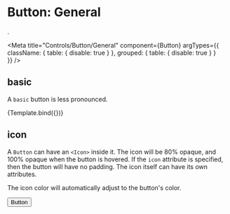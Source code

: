 
# Button: General 
.

<Meta 
  title="Controls/Button/General" 
  component={Button}
  argTypes={{
    className: { table: { disable: true } },
    grouped: { table: { disable: true } }    
  }}
/>


## basic

A `basic` button is less pronounced.

<Canvas>
  <Story
    name="Basic"
    args={{ basic }}>
    {Template.bind({})}
  </Story>
</Canvas>

## icon

A `Button` can have an `<Icon>` inside it. The icon will be 80% opaque, and 
100% opaque when the button is hovered. If the `icon` attribute is specified, 
then the button will have no padding. The icon itself can have its own 
attributes.

The icon color will automatically adjust to the button's color.

  <div>
    <Button {...args}><Icon name="circle" size="large"/> Button</Button>
  </div>
  <Divider hidden/>
  <div>
    <Button><Icon name="circle" size="large"/> Button</Button>
    <Button><Icon name="circle" size="large"/></Button>
    <Button icon><Icon name="circle" size="large"/></Button>
  </div>
  <Divider hidden/>
  <div>
    <Button basic><Icon name="circle" size="large"/> Button</Button>
    <Button basic><Icon name="circle" size="large"/></Button>
    <Button basic icon><Icon name="circle" size="large"/></Button>
  </div>
  <Divider hidden/>
  <div>
    <Button color="crimson"><Icon name="circle" size="large"/> Button</Button>
    <Button basic color="skyblue"><Icon name="circle" size="large"/></Button>
    <Button color="DarkGoldenrod" icon><Icon name="circle" size="large"/></Button>
  </div>            
</div>

<Canvas>
  <Story
    name="Icon"
    args={{ icon: true }}>
    {IconTemplate.bind({})}
  </Story>
</Canvas>

## labelled

A `Label` can be `attached` to a button, either `attached=left` or `attached=right`.

<Canvas>
  <Story
    name="Labelled">
    {args => 
    <div>
      <Button>
        <Label>One</Label>
        Button
      </Button>
      <Divider hidden/>
      <Button>
        <Label attached="left"><Icon name="circle" size="large"/></Label>
        Like
      </Button>            
      <Divider hidden/>
      <Button>
        <Icon name="circle"/>
        <Label basic attached="right">2,048</Label>
        Like
      </Button>            
      <Divider hidden/>
      <Button>
        <Icon name="circle"/>
        <Label basic attached="right">One</Label>
        <Label basic attached="right">Two</Label>
        Button
      </Button>            
      <Divider hidden/>
      <Button>
        <Icon name="circle"/>
        <Label basic pointing attached="right">2,048</Label>
        Like
      </Button>            
      <Divider hidden/>
      <Button color="RoyalBlue">
        <Icon name="circle"/>
        <Label basic pointing attached="right" color="RoyalBlue">42</Label>
        Like
      </Button>            
      <Divider hidden/>
      <Button basic color="crimson">
        <Icon name="circle"/>
        <Label basic pointing attached="right" color="crimson">2,048</Label>
        Forks
      </Button>            
    </div>
}
  </Story>
</Canvas>

## disabled

A `disabled` button cannot be interacted with. `onClick` event handlers 
registered on it will not fire.

<Canvas>
  <Story
    name="Disabled"
    args={{disabled}}>
    {Template.bind({})}
  </Story>
</Canvas>
